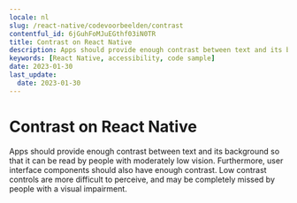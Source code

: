 ```yaml
---
locale: nl
slug: /react-native/codevoorbeelden/contrast
contentful_id: 6jGuhFoMJuEGthf03iN0TR
title: Contrast on React Native
description: Apps should provide enough contrast between text and its background so that it can be read by people with moderately low vision.
keywords: [React Native, accessibility, code sample]
date: 2023-01-30
last_update:
  date: 2023-01-30
---
```


# Contrast on React Native

Apps should provide enough contrast between text and its background so that it can be read by people with moderately low vision. Furthermore, user interface components should also have enough contrast. Low contrast controls are more difficult to perceive, and may be completely missed by people with a visual impairment.

<CodeSample id="screen-contrast" platform="react native" locale="nl"/>
